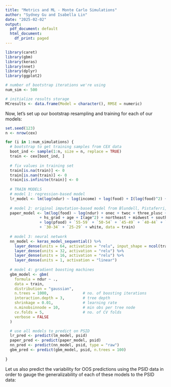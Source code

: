 ```yaml
---
title: "Metrics and ML - Monte Carlo Simulations"
author: "Sydney Gu and Isabella Lin"
date: "2025-02-02"
output:
  pdf_document: default
  html_document:
    df_print: paged
---
```


```r
library(caret)
library(gbm)
library(keras)
library(nnet)
library(dplyr)
library(ggplot2)
```

```r
# number of bootstrap iterations we're using
num_sim <- 500

# initialize results storage
MCresults <- data.frame(Model = character(), RMSE = numeric)
```

Now, let's set up our bootstrap resampling and training for each of our models:
```r
set.seed(123)
n <- nrow(cex)

for (i in 1:num_simulations) {
  # bootstrap to get training samples from CEX data
  boot_ind <- sample(1:n, size = n, replace = TRUE)
  train <- cex[boot_ind, ]
  
  # fix values in training set
  train[is.na(train)] <- 0
  train[is.nan(train)] <- 0
  train[is.infinite(train)] <- 0
  
  # TRAIN MODELS
  # model 1: regression-based model
  lr_model <- lm(log(ndur) ~ log(income) + log(food) + I(log(food)^2) + log(fout) + I(log(fout)^2) + hours + hourw + year, data = train)
  
  # model 2: original imputation-based model from Blundell, Pistaferri, and Preston paper
  paper_model <- lm(log(food) ~ log(ndur) + onec + twoc + three_plusc + hs_drop 
               + hs_grad + age + I(age^2) + northeast + midwest + south + fsize 
               + log(pfood) + `55-59` + `50-54` + `45-49` + `40-44` + `35-39` 
               + `30-34` + `25-29` + white, data = train)
  
  # model 3: neural network
  nn_model <- keras_model_sequential() %>%
    layer_dense(units = 64, activation = "relu", input_shape = ncol(train)) %>%
    layer_dense(units = 32, activation = "relu") %>%
    layer_dense(units = 16, activation = "relu") %>%
    layer_dense(units = 1, activation = "linear") 
  
  # model 4: gradient boosting machines
  gbm_model <- gbm(
    formula = ndur ~ .,         
    data = train,
    distribution = "gaussian",    
    n.trees = 1000,               # no. of boosting iterations
    interaction.depth = 3,        # tree depth 
    shrinkage = 0.01,             # learning rate
    n.minobsinnode = 10,          # min obs per tree node
    cv.folds = 5,                 # no. of CV folds
    verbose = FALSE               
  )

  # use all models to predict on PSID
  lr_pred <- predict(lm_model, psid)
  paper_pred <- predict(paper_model, psid)
  nn_pred <- predict(nn_model, psid, type = "raw")
  gbm_pred <- predict(gbm_model, psid, n.trees = 100)
  
}


```


Let us also predict the variability for OOS predictions using the PSID data in order to gauge the generalizability of each of these models to the PSID data:
```r

```

